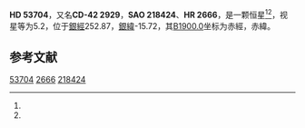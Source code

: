 {{Starbox begin
| name = HD 53704
}}
{{Starbox observe
| epoch = [[J2000.0|J2000.0]]
| constell = {{星座名待查}}<ref name=SIMBAD>{{cite web
 | url=http://simbad.u-strasbg.fr/simbad/sim-id?Ident=HR+2666
 | title =Pulsating variable Star
 | publisher=Centre de Données astronomiques de Strasbourg
 | work=SIMBAD
 | accessdate=2012-07-13}}</ref><ref name=DATA>{{cite web
 | url=http://vizier.u-strasbg.fr/viz-bin/VizieR-5?-out.add=.&-source=5050&-corr=PK=HR&-out.max=9999&HR=2666
 | title=VizieR Detailed Page
 | accessdate=2012-07-13
 | archive-date=2016-03-05
 | archive-url=https://web.archive.org/web/20160305205533/http://vizier.u-strasbg.fr/viz-bin/VizieR-5?-out.add=.&-source=5050&-corr=PK=HR&-out.max=9999&HR=2666
 | dead-url=no
 }}</ref>
| 星官 = 
| ra = {{RA|7|4|2.8}}<ref name=SIMBAD /><ref name=DATA />
| dec = {{DEC|-42|20|14}}<ref name=SIMBAD /><ref name=DATA />
| appmag_v = 5.2<ref name=SIMBAD /><ref name=DATA />
}}
{{Starbox character
| class = Am<ref name=SIMBAD /><ref name=DATA />
| b-v = 0.2<ref name=SIMBAD /><ref name=DATA />
| u-b = 0.15<ref name=SIMBAD /><ref name=DATA />
| r-i = 0.12<ref name=SIMBAD /><ref name=DATA />
| variable = 
}}
{{Starbox astrometry
| radial_v = 0.15
| prop_mo_ra = 28
| parallax = 0.025
| p_error = 
}}
{{Starbox catalog
| names =CD-42 2929，[[SAO星表|SAO]] 218424，[[HD星表|HD]] 53704，[[HR星表|HR]] 2666}}
{{Starbox reference |Simbad=HR+2666}}
{{Starbox end}}

'''HD 53704'''，又名'''CD-42 2929'''，'''SAO 218424'''、'''HR 2666'''，是一颗恒星<ref name=SIMBAD /><ref name=DATA />，视星等为5.2，位于[[銀道座標系|銀經]]252.87，[[銀道座標系|銀緯]]-15.72，其[[B1900.0|B1900.0]]坐标为赤經{{RA|7|0|52.5}}，赤緯{{DEC|-42|-15.72|22}}。

== 参考文献 ==
{{reflist}}

{{star-stub}}

[[Category:HD和HDE天體|53704]]
[[Category:HR天體|2666]]
[[Category:SAO天體|218424]]